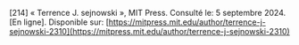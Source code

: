 \[214\]	« Terrence J. sejnowski », MIT Press. Consulté le: 5 septembre 2024\. \[En ligne\]. Disponible sur: [https://mitpress.mit.edu/author/terrence-j-sejnowski-2310](https://mitpress.mit.edu/author/terrence-j-sejnowski-2310)
